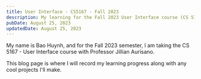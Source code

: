 ```yaml
---
title: User Interface - CS5167 - Fall 2023
description: My learning for the Fall 2023 User Interface course (CS 5167)
pubDate: August 25, 2023
updatedDate: August 25, 2023
---
```


My name is Bao Huynh, and for the Fall 2023 semester, I am taking the CS 5167 - User Interface course with Professor Jillian Aurisano.

This blog page is where I will record my learning progress along with any cool projects I'll make.